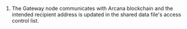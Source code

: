 1. The Gateway node communicates with Arcana blockchain and the intended recipient address is updated in the shared data file's access control list.
